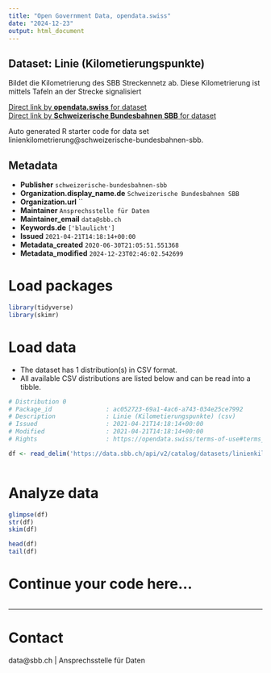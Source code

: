```yaml
---
title: "Open Government Data, opendata.swiss"
date: "2024-12-23"
output: html_document
---
```


## Dataset: Linie (Kilometierungspunkte)

Bildet die Kilometrierung des SBB Streckennetz ab. Diese Kilometrierung ist mittels Tafeln an der Strecke signalisiert

[Direct link by **opendata.swiss** for dataset](https://opendata.swiss/de/dataset/linienkilometrierung)<br>
[Direct link by **Schweizerische Bundesbahnen SBB** for dataset](https://data.sbb.ch/explore/dataset/linienkilometrierung/)

Auto generated R starter code for data set linienkilometrierung@schweizerische-bundesbahnen-sbb.

## Metadata

- **Publisher** `schweizerische-bundesbahnen-sbb`
- **Organization.display_name.de** `Schweizerische Bundesbahnen SBB`
- **Organization.url** ``
- **Maintainer** `Ansprechsstelle für Daten`
- **Maintainer_email** `data@sbb.ch`
- **Keywords.de** `['blaulicht']`
- **Issued** `2021-04-21T14:18:14+00:00`
- **Metadata_created** `2020-06-30T21:05:51.551368`
- **Metadata_modified** `2024-12-23T02:46:02.542699`


# Load packages

```r

library(tidyverse)
library(skimr)

```

# Load data

-   The dataset has 1 distribution(s) in CSV format.
-   All available CSV distributions are listed below and can be read into a tibble.

```r

# Distribution 0
# Package_id               : ac052723-69a1-4ac6-a743-034e25ce7992
# Description              : Linie (Kilometierungspunkte) (csv)
# Issued                   : 2021-04-21T14:18:14+00:00
# Modified                 : 2021-04-21T14:18:14+00:00
# Rights                   : https://opendata.swiss/terms-of-use#terms_by

df <- read_delim('https://data.sbb.ch/api/v2/catalog/datasets/linienkilometrierung/exports/csv?use_labels=true')



```

# Analyze data

```r

glimpse(df)
str(df)
skim(df)

head(df)
tail(df)

```

# Continue your code here...

```r

```

------------------------------------------------------------------------

# Contact

data@sbb.ch | Ansprechsstelle für Daten
